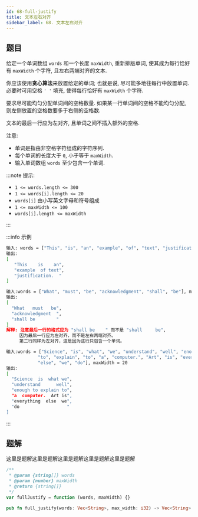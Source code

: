 ```yaml
---
id: 68-full-justify
title: 文本左右对齐
sidebar_label: 68. 文本左右对齐
---
```


## 题目

给定一个单词数组 `words` 和一个长度 `maxWidth`, 重新排版单词, 使其成为每行恰好有 `maxWidth` 个字符, 且左右两端对齐的文本.

你应该使用**贪心算法**来放置给定的单词; 也就是说, 尽可能多地往每行中放置单词. 必要时可用空格 `' '` 填充, 使得每行恰好有 `maxWidth` 个字符.

要求尽可能均匀分配单词间的空格数量. 如果某一行单词间的空格不能均匀分配, 则左侧放置的空格数要多于右侧的空格数.

文本的最后一行应为左对齐, 且单词之间不插入额外的空格.

注意:

- 单词是指由非空格字符组成的字符序列.
- 每个单词的长度大于 `0`, 小于等于 `maxWidth`.
- 输入单词数组 `words` 至少包含一个单词.

:::note 提示:

- `1 <= words.length <= 300`
- `1 <= words[i].length <= 20`
- `words[i]` 由小写英文字母和符号组成
- `1 <= maxWidth <= 100`
- `words[i].length <= maxWidth`

:::

:::info 示例

```bash
输入: words = ["This", "is", "an", "example", "of", "text", "justification."], maxWidth = 16
输出:
[
   "This    is    an",
   "example  of text",
   "justification.  "
]
```

```bash
输入:words = ["What", "must", "be", "acknowledgment", "shall", "be"], maxWidth = 16
输出:
[
  "What   must   be",
  "acknowledgment  ",
  "shall be        "
]
解释: 注意最后一行的格式应为 "shall be    " 而不是 "shall     be",
     因为最后一行应为左对齐，而不是左右两端对齐。
     第二行同样为左对齐，这是因为这行只包含一个单词。
```

```bash
输入:words = ["Science", "is", "what", "we", "understand", "well", "enough", 
            "to", "explain", "to", "a", "computer.", "Art", "is", "everything", 
            "else", "we", "do"], maxWidth = 20
输出:
[
  "Science  is  what we",
  "understand      well",
  "enough to explain to",
  "a  computer.  Art is",
  "everything  else  we",
  "do                  "
]
```

:::

## 题解

这里是题解这里是题解这里是题解这里是题解这里是题解


<Tabs>
  <TabItem value="JavaScript" label="JavaScript" default>

```ts
/**
 * @param {string[]} words
 * @param {number} maxWidth
 * @return {string[]}
 */
var fullJustify = function (words, maxWidth) {}
```

</TabItem>
<TabItem value="Rust" label="Rust">

```rust
pub fn full_justify(words: Vec<String>, max_width: i32) -> Vec<String> {}
```

</TabItem>
</Tabs>

